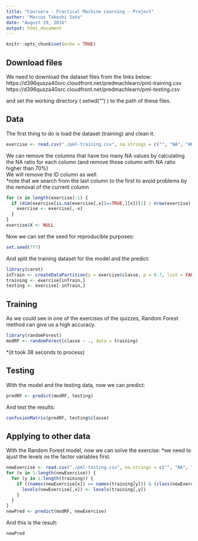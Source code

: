 ```yaml
---
title: "Coursera - Practical Machine Learning - Project"
author: "Marcos Takeshi Sato"
date: "August 29, 2016"
output: html_document
---
```


```r
knitr::opts_chunk$set(echo = TRUE)
```

## Download files
We need to download the dataset files from the links below:</br>
  https://d396qusza40orc.cloudfront.net/predmachlearn/pml-training.csv</br>
  https://d396qusza40orc.cloudfront.net/predmachlearn/pml-testing.csv</br>
  
and set the working directory ( setwd("") ) to the path of these files.

## Data
The first thing to do is load the dataset (training) and clean it.

```r
exercise <- read.csv("./pml-training.csv", na.strings = c("", "NA", "#DIV/0!"))
```

We can remove the columns that have too many NA values by calculating the NA ratio for each column (and remove those column with NA ratio higher than 70%)</br>
We will remove the ID column as well.</br>
*note that we search from the last column to the first to avoid problems by the removal of the current column
```r
for (x in length(exercise):1) {
  if (dim(exercise[is.na(exercise[,x])==TRUE,][x])[1] / nrow(exercise) >= 0.7) { 
    exercise <- exercise[,-x] 
  }
}
exercise$X <- NULL
```

Now we can set the seed for reproducible purposes:
```r
set.seed(777)
```

And split the training dataset for the model and the predict:
```r
library(caret)
inTrain <- createDataPartition(y = exercise$classe, p = 0.7, list = FALSE)
training <- exercise[inTrain,]
testing <- exercise[-inTrain,]
```

## Training
As we could see in one of the exercises of the quizzes, Random Forest method can give us a high accuracy.
```r
library(randomForest)
modRF <- randomForest(classe ~ ., data = training)
```
*(it took 38 seconds to process)

## Testing
With the model and the testing data, now we can predict:
```r
predRF <- predict(modRF, testing)
```

And test the results:
```r
confusionMatrix(predRF, testing$classe)
```

## Applying to other data
With the Random Forest model, now we can solve the exercise:
*we need to ajust the levels os the factor variables first.
```r
newExercise <- read.csv("./pml-testing.csv", na.strings = c("", "NA", "#DIV/0!"))
for (x in 1:length(newExercise)) {
  for (y in 1:length(training)) {
    if ((names(newExercise[x]) == names(training[y])) & (class(newExercise[,x]) == "factor")) {
      levels(newExercise[,x]) <- levels(training[,y])
    }
  }
}
newPred <- predict(modRF, newExercise)
```

And this is the result:
```r
newPred
```
